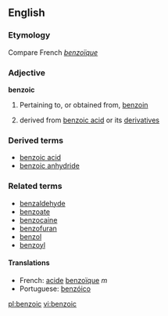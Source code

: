 ==English==

===Etymology===
Compare French ''[[benzoïque]]''
===Adjective===
'''benzoic'''

# Pertaining to, or obtained from, [[benzoin]]
#{{chemistry}} derived from [[benzoic acid]] or its [[derivative]]s
===Derived terms===
* [[benzoic acid]]
* [[benzoic anhydride]]
===Related terms===
* [[benzaldehyde]]
* [[benzoate]]
* [[benzocaine]]
* [[benzofuran]]
* [[benzol]]
* [[benzoyl]]

====Translations====
*French: [[acide]] [[benzoïque]] ''m''
*Portuguese: [[benzóico]]

[[pl:benzoic]]
[[vi:benzoic]]